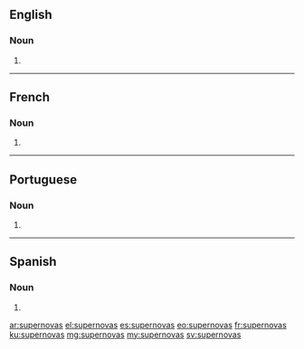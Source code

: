 ==English==

===Noun===
{{head|en|plural}}

# {{plural of|supernova|lang=en}}

----

==French==

===Noun===
{{head|fr|plural}}

# {{plural of|supernova|lang=fr}}

----

==Portuguese==

===Noun===
{{head|pt|plural}} {{g|f}}

# {{plural of|supernova|lang=pt}}

----

==Spanish==

===Noun===
{{head|es|noun form|g=m-p}}

# {{plural of|lang=es|[[supernova]]}}

[[ar:supernovas]]
[[el:supernovas]]
[[es:supernovas]]
[[eo:supernovas]]
[[fr:supernovas]]
[[ku:supernovas]]
[[mg:supernovas]]
[[my:supernovas]]
[[sv:supernovas]]